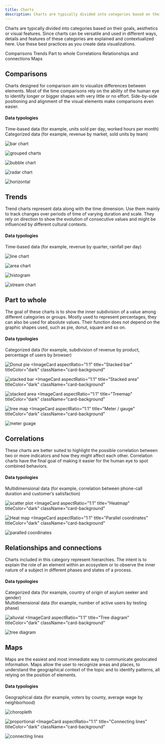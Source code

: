 ```yaml
---
title: Charts
description: Charts are typically divided into categories based on their goals, aesthetics or visual features. Since charts can be versatile and used in different ways, details and features of these categories are explained and contextualized here. Use these best practices as you create data visualizations.
---
```



<PageDescription>

Charts are typically divided into categories based on their goals, aesthetics or visual features. Since charts can be versatile and used in different ways, details and features of these categories are explained and contextualized here. Use these best practices as you create data visualizations.
</PageDescription>

<AnchorLinks>
  <AnchorLink>Comparisons</AnchorLink>
  <AnchorLink>Trends</AnchorLink>
  <AnchorLink>Part to whole</AnchorLink>
  <AnchorLink>Correlations</AnchorLink>
  <AnchorLink>Relationships and connections</AnchorLink>
  <AnchorLink>Maps</AnchorLink>
</AnchorLinks>

## Comparisons

Charts designed for comparison aim to visualize differences between elements. Most of the time comparisons rely on the ability of the human eye to identify longer or bigger shapes with very little or no effort. Side-by-side positioning and alignment of the visual elements make comparisons even easier.

#### Data typologies
Time-based data (for example, units sold per day, worked hours per month)<br/>
Categorized data (for example, revenue by market, sold units by team)

<Row className="image-card-group chart-page">
<Column colMd={3} colLg={3} noGutterSm className="homepage--no-gutter">
<ImageCard
  aspectRatio="1:1"
  title="Bar chart"
  titleColor="dark"
  className="card-background"
>

![bar chart](/images/charts/Comparisons/Bar_chart.svg)
</ImageCard>
</Column>

<Column colMd={3} colLg={3} noGutterSm className="homepage--no-gutter">
<ImageCard
  aspectRatio="1:1"
  title="Grouped bar"
  titleColor="dark"
  className="card-background"
>

![grouped charts](/images/charts/Comparisons/Grouped_bar.svg)

</ImageCard>
</Column>
<Column colMd={3} colLg={3} noGutterSm className="homepage--no-gutter">
<ImageCard
  aspectRatio="1:1"
  title="Bubble chart"
  titleColor="dark"
  className="card-background"
>

![bubble chart](/images/charts/Comparisons/Bubble_chart.svg)

</ImageCard>
</Column>
<Column colMd={3} colLg={3} noGutterSm className="homepage--no-gutter">
<ImageCard
  aspectRatio="1:1"
  title="Radar chart"
  titleColor="dark"
  className="card-background"
>

![radar chart](/images/charts/Comparisons/Radar_chart.svg)

</ImageCard>
</Column>
<Column colMd={3} colLg={3} noGutterSm className="homepage--no-gutter">
<ImageCard
  aspectRatio="1:1"
  title="Horizontal bar chart"
  titleColor="dark"
  className="card-background"
>

![horizontal](/images/charts/Comparisons/Horizontal_bar.svg)

</ImageCard>
</Column>
</Row>


## Trends

Trend charts represent data along with the time dimension. Use them mainly to track changes over periods of time of varying duration and scale. They rely on direction to show the evolution of consecutive values and might be influenced by different cultural contexts.

#### Data typologies

Time-based data (for example, revenue by quarter, rainfall per day)

<Row className="image-card-group chart-page">
<Column colMd={3} colLg={3} noGutterSm className="homepage--no-gutter">
<ImageCard
  aspectRatio="1:1"
  title="Line chart"
  titleColor="dark"
  className="card-background"
>

![line chart](/images/charts/Trends/Line_chart1.svg)
</ImageCard>
</Column>

<Column colMd={3} colLg={3} noGutterSm className="homepage--no-gutter">
<ImageCard
  aspectRatio="1:1"
  title="Area chart"
  titleColor="dark"
  className="card-background"
>

![area chart](/images/charts/Trends/Area_chart.svg)

</ImageCard>
</Column>
<Column colMd={3} colLg={3} noGutterSm className="homepage--no-gutter">
<ImageCard
  aspectRatio="1:1"
  title="Histogram"
  titleColor="dark"
  className="card-background"
>

![histogram](/images/charts/Trends/Histogram.svg)

</ImageCard>
</Column>
<Column colMd={3} colLg={3} noGutterSm className="homepage--no-gutter">
<ImageCard
  aspectRatio="1:1"
  title="Stream chart"
  titleColor="dark"
  className="card-background"
>

![stream chart](/images/charts/Trends/Stream_chart.svg)

</ImageCard>
</Column>
</Row>

## Part to whole

The goal of these charts is to show the inner subdivision of a value among different categories or groups. Mostly used to represent percentages, they can also be used for absolute values. Their function does not depend on the graphic shapes used, such as pie, donut, square and so on.

#### Data typologies
Categorized data (for example, subdivision of revenue by product, percentage of users by browser)

<Row className="image-card-group chart-page">
<Column colMd={3} colLg={3} noGutterSm className="homepage--no-gutter">
<ImageCard
  aspectRatio="1:1"
  title="Donut / pie"
  titleColor="dark"
  className="card-background"
>

![Donut pie](/images/charts/Part_to_whole/Donut_pie.svg)
</ImageCard>
</Column>
<Column colMd={3} colLg={3} noGutterSm className="homepage--no-gutter">
<ImageCard
  aspectRatio="1:1"
  title="Stacked bar"
  titleColor="dark"
  className="card-background"
>

![stacked bar](/images/charts/Part_to_whole/Stacked_bar.svg)
</ImageCard>
</Column>
<Column colMd={3} colLg={3} noGutterSm className="homepage--no-gutter">
<ImageCard
  aspectRatio="1:1"
  title="Stacked area"
  titleColor="dark"
  className="card-background"
>

![stacked area](/images/charts/Part_to_whole/Stacked_area.svg)
</ImageCard>
</Column>
<Column colMd={3} colLg={3} noGutterSm className="homepage--no-gutter">
<ImageCard
  aspectRatio="1:1"
  title="Treemap"
  titleColor="dark"
  className="card-background"
>

![tree map](/images/charts/Part_to_whole/Treemap.svg)
</ImageCard>
</Column>
<Column colMd={3} colLg={3} noGutterSm className="homepage--no-gutter">
<ImageCard
  aspectRatio="1:1"
  title="Meter / gauge"
  titleColor="dark"
  className="card-background"
>

![meter guage](/images/charts/Part_to_whole/Meter_gauge.svg)
</ImageCard>
</Column>
</Row>

## Correlations

These charts are better suited to highlight the possible correlation between two or more indicators and how they might affect each other. Correlation charts have the final goal of making it easier for the human eye to spot combined behaviors.

#### Data typologies
Multidimensional data (for example, correlation between phone-call duration and customer’s satisfaction)

<Row className="image-card-group chart-page">
<Column colMd={3} colLg={3} noGutterSm className="homepage--no-gutter">
<ImageCard
  aspectRatio="1:1"
  title="Scatterplot"
  titleColor="dark"
  className="card-background"
>

![scatter plot](images/charts/Correlations/Scatterplot.svg)
</ImageCard>
</Column>
<Column colMd={3} colLg={3} noGutterSm className="homepage--no-gutter">
<ImageCard
  aspectRatio="1:1"
  title="Heatmap"
  titleColor="dark"
  className="card-background"
>

![Heat map](images/charts/Correlations/Heatmap.svg)
</ImageCard>
</Column>
<Column colMd={3} colLg={3} noGutterSm className="homepage--no-gutter">
<ImageCard
  aspectRatio="1:1"
  title="Parallel coordinates"
  titleColor="dark"
  className="card-background"
>

![paralled coordinates](images/charts/Correlations/Parallel.svg)
</ImageCard>
</Column>
</Row>

## Relationships and connections

Charts included in this category represent hierarchies. The intent is to explain the role of an element within an ecosystem or to observe the inner nature of a subject in different phases and states of a process.

#### Data typologies
Categorized data (for example, country of origin of asylum seeker and gender) <br/>
Multidimensional data (for example, number of active users by testing phase)

<Row className="image-card-group chart-page">
<Column colMd={3} colLg={3} noGutterSm className="homepage--no-gutter">
<ImageCard
  aspectRatio="1:1"
  title="Alluvial diagram"
  titleColor="dark"
  className="card-background"
>

![alluvial](images/charts/Relationships_connections/Alluvial.svg)
</ImageCard>
</Column>
<Column colMd={3} colLg={3} noGutterSm className="homepage--no-gutter">
<ImageCard
  aspectRatio="1:1"
  title="Tree diagram"
  titleColor="dark"
  className="card-background"
>

![tree diagram](images/charts/Relationships_connections/Tree_diagram.svg)
</ImageCard>
</Column>

</Row>

## Maps

Maps are the easiest and most immediate way to communicate geolocated information. Maps allow the user to recognize areas and places, to understand the geographical context of the topic and to identify patterns, all relying on the position of elements.

#### Data typologies
Geographical data (for example, voters by county, average wage by neighborhood)

<Row className="image-card-group chart-page">
<Column colMd={3} colLg={3} noGutterSm className="homepage--no-gutter">
<ImageCard
  aspectRatio="1:1"
  title="Choropleth map"
  titleColor="dark"
  className="card-background"
>

![choropleth](images/charts/Maps/Choropleth.svg)
</ImageCard>
</Column>

<Column colMd={3} colLg={3} noGutterSm className="homepage--no-gutter">
<ImageCard
  aspectRatio="1:1"
  title="Proportional symbol"
  titleColor="dark"
  className="card-background"
>

![proportional](images/charts/Maps/Proportional.svg)
</ImageCard>
</Column>
<Column colMd={3} colLg={3} noGutterSm className="homepage--no-gutter">
<ImageCard
  aspectRatio="1:1"
  title="Connecting lines"
  titleColor="dark"
  className="card-background"
>

![connecting lines](images/charts/Maps/Connecting.svg)
</ImageCard>
</Column>
</Row>












